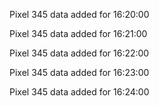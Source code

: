 Pixel 345 data added for 16:20:00

Pixel 345 data added for 16:21:00

Pixel 345 data added for 16:22:00

Pixel 345 data added for 16:23:00

Pixel 345 data added for 16:24:00


